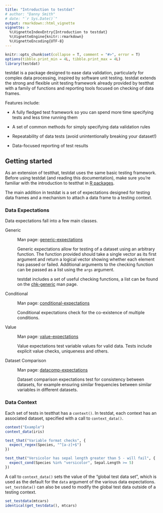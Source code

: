 ```yaml
---
title: "Introduction to testdat"
# author: "Danny Smith"
# date: "`r Sys.Date()`"
output: rmarkdown::html_vignette
vignette: >
  %\VignetteIndexEntry{Introduction to testdat}
  %\VignetteEngine{knitr::rmarkdown}
  %\VignetteEncoding{UTF-8}
---
```


```r
knitr::opts_chunk$set(collapse = T, comment = "#>", error = T)
options(tibble.print_min = 4L, tibble.print_max = 4L)
library(testdat)
```

testdat is a package designed to ease data validation, particularly for complex
data processing, inspired by software unit testing. testdat extends the strong
and flexible unit testing framework already provided by testthat with a family
of functions and reporting tools focused on checking of data frames.

Features include:

* A fully fledged test framework so you can spend more time specifying tests and
  less time running them

* A set of common methods for simply specifying data validation rules

* Repeatability of data tests (avoid unintentionally breaking your dataset!)

* Data-focused reporting of test results

## Getting started

As an extension of testthat, testdat uses the same basic testing framework.
Before using testdat (and reading this documentation), make sure you're familiar
with the introduction to testthat in
[R packages](http://r-pkgs.had.co.nz/tests.html).

The main addition in testdat is a set of expectations designed for testing data
frames and a mechanism to attach a data frame to a testing context.

### Data Expectations

Data expectations fall into a few main classes.

Generic

:   Man page: [generic-expectations](../help/generic-expectations)

    Generic expectations allow for testing of a dataset using an arbitrary
    function. The function provided should take a single vector as its first
    argument and return a logical vector showing whether each element has passed
    or failed. Additional arguments to the checking function can be passed as a
    list using the `args` argument.
  
    testdat includes a set of useful checking functions, a list can be found on
    the [chk-generic](../help/chk-generic) man page.
  
Conditional

:   Man page: [conditional-expectations](../help/conditional-expectations)

    Conditional expectations check for the co-existence of multiple conditions.

Value

:   Man page: [value-expectations](../help/value-expectations)

    Value expectations test variable values for valid data. Tests include
    explicit value checks, uniqueness and others.

Dataset Comparison

:   Man page: [datacomp-expectations](../help/datacomp-expectations)

    Dataset comparison expectations test for consistency between datasets, for
    example ensuring similar frequencies between similar variables in different
    datasets.

### Data Context

Each set of tests in testthat has a `context()`. In testdat, each context has an
associated dataset, specified with a call to `context_data()`.

```r
context("Example")
context_data(iris)

test_that("Variable format checks", {
  expect_regex(Species, "^[a-z]+$")
})

test_that("Versicolor has sepal length greater than 5 - will fail", {
  expect_cond(Species %in% "versicolor", Sepal.Length >= 5)
})
```

A call to `context_data()` sets the value of the "global test data set", which
is used as the default for the `data` argument of the various data expectations.
`set_testdata()` can also be used to modify the global test data outside of a
testing context.

```r
set_testdata(mtcars)
identical(get_testdata(), mtcars)
```
